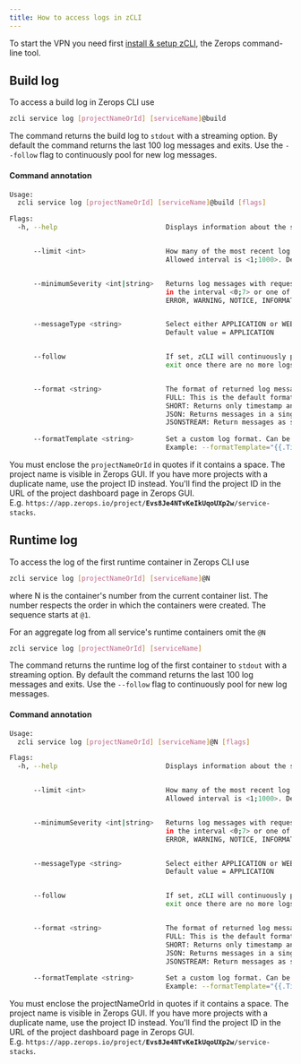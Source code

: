 ```yaml
---
title: How to access logs in zCLI
---
```


To start the VPN you need first [install & setup zCLI](/references/cli/install), the Zerops command-line tool.

## Build log
To access a build log in Zerops CLI use
```sh
zcli service log [projectNameOrId] [serviceName]@build                              
```

The command returns the build log to `stdout` with a streaming option. By default the command returns the last 100 log messages and exits. Use the `--follow` flag to continuously pool for new log messages.

#### Command annotation
```sh
Usage:
  zcli service log [projectNameOrId] [serviceName]@build [flags]

Flags:
  -h, --help                           Displays information about the service log command.


      --limit <int>                    How many of the most recent log messages will be returned. 
                                       Allowed interval is <1;1000>. Default value = 100.


      --minimumSeverity <int|string>   Returns log messages with requested or higher severity. Set either severity number 
                                       in the interval <0;7> or one of following severity codes: EMERGENCY, ALERT, CRITICAL,
                                       ERROR, WARNING, NOTICE, INFORMATIONAL, DEBUG


      --messageType <string>           Select either APPLICATION or WEBSERVER log messages to be returned. 
                                       Default value = APPLICATION 


      --follow                         If set, zCLI will continuously poll for new log messages. By default, the command will
                                       exit once there are no more logs to display. To exit from this mode, use Control-C.


      --format <string>                The format of returned log messages. Following formats are supported:
                                       FULL: This is the default format. Returns messages in the complete Syslog format.
                                       SHORT: Returns only timestamp and log message.
                                       JSON: Returns messages in a single array of JSON objects.
                                       JSONSTREAM: Return messages as separate JSON objects.
                                       
      --formatTemplate <string>        Set a custom log format. Can be used only with --format=FULL.. 
                                       Example: --formatTemplate="{{.Timestamp}} {{.Severity}} {{.Facility}} {{.Message}}"
```                                       

You must enclose the `projectNameOrId` in quotes if it contains a space. The project name is visible in Zerops GUI. If you have more projects with a duplicate name, use the project ID instead. You'll find the project ID in the URL of the project dashboard page in Zerops GUI.<br/>E.g. <code>https://app&#46;zerops.io/project/<b>Evs8Je4NTvKeIkUqoUXp2w</b>/service-stacks</code>.

## Runtime log
To access the log of the first runtime container in Zerops CLI use
```sh
zcli service log [projectNameOrId] [serviceName]@N                              
```

where N is the container's number from the current container list. The number respects the order in which the containers were created.
The sequence starts at `@1`.

For an aggregate log from all service's runtime containers omit the `@N`
```sh
zcli service log [projectNameOrId] [serviceName]
```

The command returns the runtime log of the first container to `stdout` with a streaming option. By default the command returns the last 100 log messages and exits. Use the `--follow` flag to continuously pool for new log messages.

#### Command annotation
```sh
Usage:
  zcli service log [projectNameOrId] [serviceName]@N [flags]

Flags:
  -h, --help                           Displays information about the service log command.


      --limit <int>                    How many of the most recent log messages will be returned. 
                                       Allowed interval is <1;1000>. Default value = 100.


      --minimumSeverity <int|string>   Returns log messages with requested or higher severity. Set either severity number 
                                       in the interval <0;7> or one of following severity codes: EMERGENCY, ALERT, CRITICAL,
                                       ERROR, WARNING, NOTICE, INFORMATIONAL, DEBUG


      --messageType <string>           Select either APPLICATION or WEBSERVER log messages to be returned. 
                                       Default value = APPLICATION 


      --follow                         If set, zCLI will continuously poll for new log messages. By default, the command will
                                       exit once there are no more logs to display. To exit from this mode, use Control-C.


      --format <string>                The format of returned log messages. Following formats are supported:
                                       FULL: This is the default format. Returns messages in the complete Syslog format.
                                       SHORT: Returns only timestamp and log message.
                                       JSON: Returns messages in a single array of JSON objects.
                                       JSONSTREAM: Return messages as separate JSON objects.
                                       
      --formatTemplate <string>        Set a custom log format. Can be used only with --format=FULL.. 
                                       Example: --formatTemplate="{{.Timestamp}} {{.Severity}} {{.Facility}} {{.Message}}"
```                                       

You must enclose the projectNameOrId in quotes if it contains a space. The project name is visible in Zerops GUI. If you have more projects with a duplicate name, use the project ID instead. You'll find the project ID in the URL of the project dashboard page in Zerops GUI.<br/>E.g. <code>https://app&#46;zerops.io/project/<b>Evs8Je4NTvKeIkUqoUXp2w</b>/service-stacks</code>.

